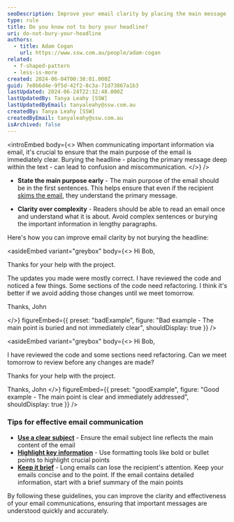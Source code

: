 ```yaml
---
seoDescription: Improve your email clarity by placing the main message upfront—avoid burying the headline for clearer communication and faster understanding.
type: rule
title: Do you know not to bury your headline?
uri: do-not-bury-your-headline
authors:
  - title: Adam Cogan
    url: https://www.ssw.com.au/people/adam-cogan
related:
  - f-shaped-pattern
  - less-is-more
created: 2024-06-04T00:38:01.000Z
guid: 7e8b6d4e-9f5d-42f2-8c3a-71d73867a1b3
lastUpdated: 2024-06-24T22:32:48.000Z
lastUpdatedBy: Tanya Leahy [SSW]
lastUpdatedByEmail: tanyaleahy@ssw.com.au
createdBy: Tanya Leahy [SSW]
createdByEmail: tanyaleahy@ssw.com.au
isArchived: false
---
```


<introEmbed
  body={<>
When communicating important information via email, it's crucial to ensure that the main purpose of the email is immediately clear. Burying the headline - placing the primary message deep within the text - can lead to confusion and miscommunication.
  </>}
/>
* **State the main purpose early** - The main purpose of the email should be in the first sentences. This helps ensure that even if the recipient [skims the email](/f-shaped-pattern), they understand the primary message.

* **Clarity over complexity** - Readers should be able to read an email once and understand what it is about. Avoid complex sentences or burying the important information in lengthy paragraphs.

Here's how you can improve email clarity by not burying the headline:


<asideEmbed
  variant="greybox"
  body={<>
    Hi Bob,

Thanks for your help with the project.

The updates you made were mostly correct. I have reviewed the code and noticed a few things. Some sections of the code need refactoring. I think it's better if we avoid adding those changes until we meet tomorrow.

Thanks,
John

  </>}
  figureEmbed={{
    preset: "badExample",
    figure: "Bad example - The main point is buried and not immediately clear",
    shouldDisplay: true
  }}
/>



<asideEmbed
  variant="greybox"
  body={<>
    Hi Bob,

I have reviewed the code and some sections need refactoring. Can we meet tomorrow to review before any changes are made?

Thanks for your help with the project.

Thanks,
John
  </>}
  figureEmbed={{
    preset: "goodExample",
    figure: "Good example - The main point is clear and immediately addressed",
    shouldDisplay: true
  }}
/>


### Tips for effective email communication

* **[Use a clear subject](/good-email-subject)** - Ensure the email subject line reflects the main content of the email
* **[Highlight key information](/distinguish-keywords-from-content)** - Use formatting tools like bold or bullet points to highlight crucial points
* **[Keep it brief](/concise-writing)** - Long emails can lose the recipient's attention. Keep your emails concise and to the point. If the email contains detailed information, start with a brief summary of the main points

By following these guidelines, you can improve the clarity and effectiveness of your email communications, ensuring that important messages are understood quickly and accurately.
